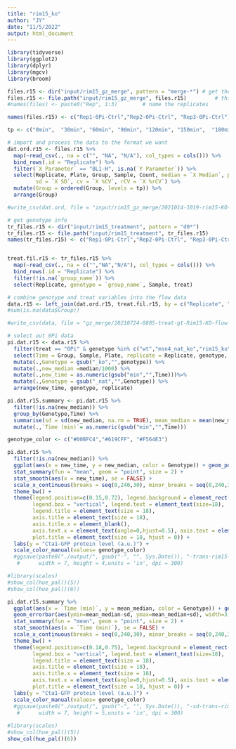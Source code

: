 ```yaml
---
title: "rim15_ko"
author: "JY"
date: "11/5/2022"
output: html_document
---
```

```r
library(tidyverse)
library(ggplot2)
library(dplyr)
library(mgcv)
library(broom)
```



```r
files.r15 <- dir("input/rim15_gz_merge", pattern = "merge-*") # get the file names of the merged
files.r15 <- file.path("input/rim15_gz_merge", files.r15)         # this appends the directory to the file names
#names(files) <- paste0("Rep", 1:3)        # name the replicates

names(files.r15) <- c("Rep1-0Pi-Ctrl","Rep2-0Pi-Ctrl", "Rep3-0Pi-Ctrl") # correspond to treatment files

tp <- c("0min",  "30min", "60min", "90min", "120min", "150min",  "180min", "210min", "240min") # ordered time points

# import and process the data to the format we want
dat.ord.r15 <- files.r15 %>% 
  map(~read_csv(., na = c("", "NA", "N/A"), col_types = cols())) %>% 
  bind_rows(.id = "Replicate") %>% 
  filter(`X Parameter` == "BL1-H", is.na(`Y Parameter`)) %>% 
  select(Replicate, Plate, Group, Sample, Count, median = `X Median`, peak = `X Peak`,
         sd = `X SD`, cv = `X %CV`, rCV = `X %rCV`) %>% 
  mutate(Group = ordered(Group, levels = tp)) %>% 
  arrange(Group)

#write_csv(dat.ord, file = "input/rim15_gz_merge/2021014-1019-rim15-KO-flow-data.csv")
```


```r
# get genotype info
tr_files.r15 <- dir("input/rim15_treatment", pattern = "d0*")
tr_files.r15 <- file.path("input/rim15_treatment", tr_files.r15)
names(tr_files.r15) <- c("Rep1-0Pi-Ctrl","Rep2-0Pi-Ctrl", "Rep3-0Pi-Ctrl")


treat.fil.r15 <- tr_files.r15 %>% 
  map(~read_csv(., na = c("","NA","N/A"), col_types = cols())) %>% 
  bind_rows(.id = "Replicate") %>% 
  filter(!is.na(`group_name`)) %>% 
  select(Replicate, genotype = `group_name`, Sample, treat)

# combine genotype and treat variables into the flow data
data.r15 <- left_join(dat.ord.r15, treat.fil.r15, by = c("Replicate", "Sample"))
#sum(is.na(data$Group))

#write_csv(data, file = "gz_merge/20210724-0805-treat-gt-Rim15-KO-flow-data.csv.gz")

# select out 0Pi data
pi.dat.r15 <- data.r15 %>% 
  filter(treat == "0Pi" & genotype %in% c("wt","msn4_nat_ko","rim15_ko")) %>%  
  select(Time = Group, Sample, Plate, replicate = Replicate, genotype, median) %>%
  mutate(.,Genotype = gsub("_ko","",genotype)) %>% 
  mutate(.,new_median =median/1000) %>% 
  mutate(.,new_time = as.numeric(gsub("min","",Time)))%>% 
  mutate(.,Genotype = gsub("_nat","",Genotype)) %>% 
  arrange(new_time, genotype, replicate) 

pi.dat.r15.summary <- pi.dat.r15 %>% 
  filter(!is.na(new_median)) %>%
  group_by(Genotype,Time) %>% 
  summarise(sd = sd(new_median, na.rm = TRUE), mean_median = mean(new_median)) %>% 
  mutate(.,`Time (min)`= as.numeric(gsub("min","",Time)))

```

```r
genotype_color <- c("#00BFC4","#619CFF", "#F564E3") 

pi.dat.r15 %>% 
  filter(!is.na(new_median)) %>% 
  ggplot(aes(x = new_time, y = new_median, color = Genotype)) + geom_point(size = 0.2) + 
  stat_summary(fun = "mean", geom = "point", size = 2) +
  stat_smooth(aes(x = new_time), se = FALSE) +
  scale_x_continuous(breaks = seq(0,240,30), minor_breaks = seq(0,240,30))+
  theme_bw() +
  theme(legend.position=c(0.15,0.72), legend.background = element_rect(fill = "white", color = "black", size = 1),
        legend.box = "vertical", legend.text = element_text(size=18), 
        legend.title = element_text(size = 18),
        axis.title = element_text(size = 18), 
        axis.title.x = element_blank(),
        axis.text.x = element_text(angle=0,hjust=0.5), axis.text = element_text(size = 18), 
        plot.title = element_text(size = 18, hjust = 0)) + 
  labs(y = "Cta1-GFP protein level (a.u.)") +
  scale_color_manual(values= genotype_color)
  #ggsave(paste0("./output/", gsub("-", "", Sys.Date()), "-trans-rim15-kos.png"),
   #      width = 7, height = 4,units = 'in', dpi = 300)

#library(scales)
#show_col(hue_pal()(5))
#show_col(hue_pal()(6))

pi.dat.r15.summary %>%
  ggplot(aes(x = `Time (min)`, y = mean_median, color = Genotype)) + geom_point(size = 0.5) + 
  geom_errorbar(aes(ymin=mean_median-sd, ymax=mean_median+sd), width=3, size = 0.8 ) +
  stat_summary(fun = "mean", geom = "point", size = 2) +
  stat_smooth(aes(x = `Time (min)`), se = FALSE) +
  scale_x_continuous(breaks = seq(0,240,30), minor_breaks = seq(0,240,30))+
  theme_bw() +
  theme(legend.position=c(0.18,0.75), legend.background = element_rect(fill = "white", color = "black", size = 1),
        legend.box = "vertical", legend.text = element_text(size=18), 
        legend.title = element_text(size = 18),
        axis.title = element_text(size = 18), 
        axis.title.x = element_text(size = 18),
        axis.text.x = element_text(angle=0,hjust=0.5), axis.text = element_text(size = 18), 
        plot.title = element_text(size = 18, hjust = 0)) + 
  labs(y = "Cta1-GFP protein level (a.u.)") +
  scale_color_manual(values= genotype_color)
  #ggsave(paste0("./output/", gsub("-", "", Sys.Date()), "-sd-trans-rim15-kos.png"),
   #      width = 7, height = 5,units = 'in', dpi = 300)  
  
#library(scales)
#show_col(hue_pal()(5))
show_col(hue_pal()(6))
```